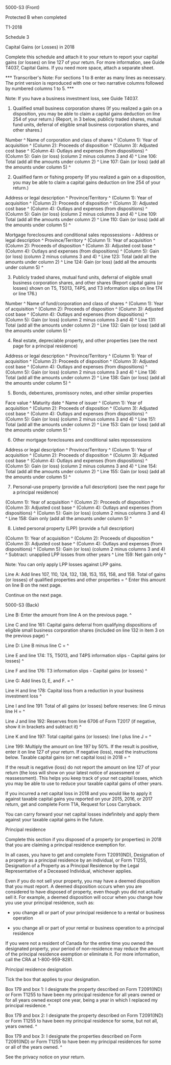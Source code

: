 ﻿5000-S3 (Front) 
 
Protected B when completed 
 
T1-2018 
 
Schedule 3 
 
Capital Gains (or Losses) in 2018 
 
Complete this schedule and attach it to your return to report your capital 
gains (or losses) on line 127 of your return. For more information, see Guide 
T4037, Capital Gains. If you need more space, attach a separate sheet. 
 
*** Transcriber's Note: For sections 1 to 8 enter as many lines as necessary. 
The print version is reproduced with one or two narrative columns followed by 
numbered columns 1 to 5. *** 
 
Note: 
If you have a business investment loss, see Guide T4037. 
 
1. Qualified small business corporation shares (If you realized a gain on a 
disposition, you may be able to claim a capital gains deduction on line 254 
of your return.) (Report, in 3 below, publicly traded shares, mutual fund 
units, deferral of eligible small business corporation shares, and other 
shares.) 
 
Number ^
Name of corporation and class of shares ^
(Column 1): Year of acquisition ^
(Column 2): Proceeds of disposition ^
(Column 3): Adjusted cost base ^
(Column 4): Outlays and expenses (from dispositions) ^
(Column 5): Gain (or loss) (column 2 minus columns 3 and 4) ^
Line 106: Total (add all the amounts under column 2) ^
Line 107: Gain (or loss) (add all the amounts under column 5) ^
 
2. Qualified farm or fishing property (If you realized a gain on a 
disposition, you may be able to claim a capital gains deduction on line 254 
of your return.) 
 
Address or legal description ^
Province/Territory ^
(Column 1): Year of acquisition ^
(Column 2): Proceeds of disposition ^
(Column 3): Adjusted cost base ^
(Column 4): Outlays and expenses (from dispositions) ^
(Column 5): Gain (or loss) (column 2 minus columns 3 and 4) ^
Line 109: Total (add all the amounts under column 2) ^
Line 110: Gain (or loss) (add all the amounts under column 5) ^
 
Mortgage foreclosures and conditional sales repossessions - Address or legal 
description ^
Province/Territory ^
(Column 1): Year of acquisition ^
(Column 2): Proceeds of disposition ^
(Column 3): Adjusted cost base ^
(Column 4): Outlays and expenses (from dispositions) ^
(Column 5): Gain (or loss) (column 2 minus columns 3 and 4) ^
Line 123: Total (add all the amounts under column 2) ^
Line 124: Gain (or loss) (add all the amounts under column 5) ^
 
3. Publicly traded shares, mutual fund units, deferral of eligible small 
business corporation shares, and other shares (Report capital gains (or 
losses) shown on T5, T5013, T4PS, and T3 information slips on line 174 or 
line 176.) 
 
Number ^
Name of fund/corporation and class of shares ^
(Column 1): Year of acquisition ^
(Column 2): Proceeds of disposition ^
(Column 3): Adjusted cost base ^
(Column 4): Outlays and expenses (from dispositions) ^
(Column 5): Gain (or loss) (column 2 minus columns 3 and 4) ^
Line 131: Total (add all the amounts under column 2) ^
Line 132: Gain (or loss) (add all the amounts under column 5) ^
 
4. Real estate, depreciable property, and other properties (see the next page 
for a principal residence) 
 
Address or legal description ^
Province/Territory ^
(Column 1): Year of acquisition ^
(Column 2): Proceeds of disposition ^
(Column 3): Adjusted cost base ^
(Column 4): Outlays and expenses (from dispositions) ^
(Column 5): Gain (or loss) (column 2 minus columns 3 and 4) ^
Line 136: Total (add all the amounts under column 2) ^
Line 138: Gain (or loss) (add all the amounts under column 5) ^
 
5. Bonds, debentures, promissory notes, and other similar properties 
 
Face value ^
Maturity date ^
Name of issuer ^
(Column 1): Year of acquisition ^
(Column 2): Proceeds of disposition ^
(Column 3): Adjusted cost base ^
(Column 4): Outlays and expenses (from dispositions) ^
(Column 5): Gain (or loss) (column 2 minus columns 3 and 4) ^
Line 151: Total (add all the amounts under column 2) ^
Line 153: Gain (or loss) (add all the amounts under column 5) ^
 
6. Other mortgage foreclosures and conditional sales repossessions 
 
Address or legal description ^
Province/Territory ^
(Column 1): Year of acquisition ^
(Column 2): Proceeds of disposition ^
(Column 3): Adjusted cost base ^
(Column 4): Outlays and expenses (from dispositions) ^
(Column 5): Gain (or loss) (column 2 minus columns 3 and 4) ^
Line 154: Total (add all the amounts under column 2) ^
Line 155: Gain (or loss) (add all the amounts under column 5) ^
 
7. Personal-use property (provide a full description) (see the next page for 
a principal residence) 
 
(Column 1): Year of acquisition ^
(Column 2): Proceeds of disposition ^
(Column 3): Adjusted cost base ^
(Column 4): Outlays and expenses (from dispositions) ^
(Column 5): Gain (or loss) (column 2 minus columns 3 and 4) ^
Line 158: Gain only (add all the amounts under column 5) ^
 
8. Listed personal property (LPP) (provide a full description) 
 
(Column 1): Year of acquisition ^
(Column 2): Proceeds of disposition ^
(Column 3): Adjusted cost base ^
(Column 4): Outlays and expenses (from dispositions) ^
(Column 5): Gain (or loss) (column 2 minus columns 3 and 4) ^
Subtract: unapplied LPP losses from other years ^
Line 159: Net gain only ^
 
Note: 
You can only apply LPP losses against LPP gains. 
 
Line A: Add lines 107, 110, 124, 132, 138, 153, 155, 158, and 159. Total of 
gains (or losses) of qualified properties and other properties = ^
Enter this amount on line B on the next page. 
 
Continue on the next page. 
 
 
5000-S3 (Back) 
 
Line B: Enter the amount from line A on the previous page. ^
 
Line C and line 161: Capital gains deferral from qualifying dispositions of 
eligible small business corporation shares (included on line 132 in item 3 on 
the previous page) ^
 
Line D: Line B minus line C = ^
 
Line E and line 174: T5, T5013, and T4PS information slips - Capital gains 
(or losses) ^
 
Line F and line 176: T3 information slips - Capital gains (or losses) ^
 
Line G: Add lines D, E, and F. = ^
 
Line H and line 178: Capital loss from a reduction in your business 
investment loss ^
 
Line I and line 191: Total of all gains (or losses) before reserves: line G 
minus line H = ^
 
Line J and line 192: Reserves from line 6706 of Form T2017 (if negative, show 
it in brackets and subtract it) ^
 
Line K and line 197: Total capital gains (or losses): line I plus line J = ^
 
Line 199: Multiply the amount on line 197 by 50%. If the result is positive, 
enter it on line 127 of your return. If negative (loss), read the 
instructions below. Taxable capital gains (or net capital loss) in 2018 = ^
 
If the result is negative (loss) do not report the amount on line 127 of your 
return (the loss will show on your latest notice of assessment or 
reassessment). This helps you keep track of your net capital losses, which 
you may be able to use to reduce your taxable capital gains of other years. 
 
If you incurred a net capital loss in 2018 and you would like to apply it 
against taxable capital gains you reported on your 2015, 2016, or 2017 
return, get and complete Form T1A, Request for Loss Carryback. 
 
You can carry forward your net capital losses indefinitely and apply them 
against your taxable capital gains in the future. 
 
Principal residence 
 
Complete this section if you disposed of a property (or properties) in 2018 
that you are claiming a principal residence exemption for. 
 
In all cases, you have to get and complete Form T2091(IND), Designation of a 
property as a principal residence by an individual, or Form T1255, 
Designation of a Property as a Principal Residence by the Legal 
Representative of a Deceased Individual, whichever applies. 
 
Even if you do not sell your property, you may have a deemed disposition that 
you must report. A deemed disposition occurs when you are considered to have 
disposed of property, even though you did not actually sell it. For example, 
a deemed disposition will occur when you change how you use your principal 
residence, such as: 
 
- you change all or part of your principal residence to a rental or business 
operation 
 
- you change all or part of your rental or business operation to a principal 
residence 
 
If you were not a resident of Canada for the entire time you owned the 
designated property, your period of non-residence may reduce the amount of 
the principal residence exemption or eliminate it. For more information, call 
the CRA at 1-800-959-8281. 
 
Principal residence designation 
 
Tick the box that applies to your designation. 
 
Box 179 and box 1: I designate the property described on Form T2091(IND) or 
Form T1255 to have been my principal residence for all years owned or for all 
years owned except one year, being a year in which I replaced my principal 
residence. ^
 
Box 179 and box 2: I designate the property described on Form T2091(IND) or 
Form T1255 to have been my principal residence for some, but not all, years 
owned. ^
 
Box 179 and box 3: I designate the properties described on Form T2091(IND) or 
Form T1255 to have been my principal residences for some or all of the years 
owned. ^
 
See the privacy notice on your return.
